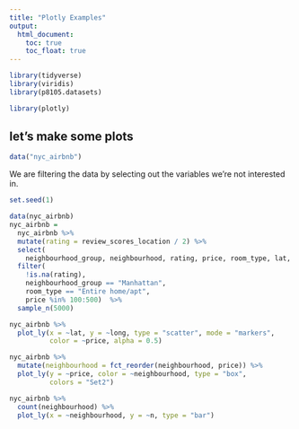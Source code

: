 ```yaml
---
title: "Plotly Examples"
output: 
  html_document: 
    toc: true
    toc_float: true
---
```


```r
library(tidyverse)
library(viridis)
library(p8105.datasets)

library(plotly)
```

## let's make some plots

```r
data("nyc_airbnb")
```

We are filtering the data by selecting out the variables we're not interested in.

```r
set.seed(1)

data(nyc_airbnb)
nyc_airbnb = 
  nyc_airbnb %>% 
  mutate(rating = review_scores_location / 2) %>%
  select(
    neighbourhood_group, neighbourhood, rating, price, room_type, lat, long) %>%
  filter(
    !is.na(rating), 
    neighbourhood_group == "Manhattan",
    room_type == "Entire home/apt",
    price %in% 100:500)  %>% 
  sample_n(5000)
```

```r
nyc_airbnb %>%
  plot_ly(x = ~lat, y = ~long, type = "scatter", mode = "markers", 
          color = ~price, alpha = 0.5)
```

```r
nyc_airbnb %>%
  mutate(neighbourhood = fct_reorder(neighbourhood, price)) %>% 
  plot_ly(y = ~price, color = ~neighbourhood, type = "box",
          colors = "Set2")
```

```r
nyc_airbnb %>%
  count(neighbourhood) %>%
  plot_ly(x = ~neighbourhood, y = ~n, type = "bar")
```

